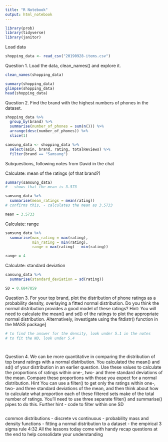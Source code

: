 ```yaml
---
title: "R Notebook"
output: html_notebook
---
```


```r
library(prob)
library(tidyverse)
library(janitor)
```

Load data
```r
shopping_data <- read_csv("20190928-items.csv")
```

Question 1.
Load the data, clean_names() and explore it.
```r
clean_names(shopping_data)

summary(shopping_data)
glimpse(shopping_data)
head(shopping_data)
```

Question 2.
Find the brand with the highest numbers of phones in the dataset.
```r
shopping_data %>%
  group_by(brand) %>%
  summarise(number_of_phones = sum(n())) %>%
  arrange(desc(number_of_phones)) %>%
  slice(1)
```
```r
samsung_data <- shopping_data %>%
  select(asin, brand, rating, totalReviews) %>%
  filter(brand == "Samsung")
```


Subquestions, following notes from David in the chat

Calculate: mean of the ratings (of that brand?)
```r
summary(samsung_data)
# - shows that the mean is 3.573

samsung_data %>%
  summarise(mean_ratings = mean(rating))
# confirms this, - calculates the mean as 3.5733

mean = 3.5733
```

Calculate: range
```r
samsung_data %>%
  summarise(max_rating = max(rating),
            min_rating = min(rating),
            range = max(rating) - min(rating))

range = 4

```

Calculate: standard deviation
```r
samsung_data %>%
  summarise(standard_deviation = sd(rating))

SD = 0.6847859	

```

Question 3.
For your top brand, plot the distribution of phone ratings as a probability density, overlaying a fitted normal distribution. Do you think the normal distribution provides a good model of these ratings?
Hint: You will need to calculate the mean() and sd() of the ratings to plot the appropriate normal distribution. Alternatively, investigate using the fitdistr() function in the MASS package]
```r
# to find the answer for the density, look under 5.1 in the notes
# to fit the ND, look under 5.4




```

Question 4.
We can be more quantitative in comparing the distribution of top brand ratings with a normal distribution. You calculated the mean() and sd() of your distribution in an earlier question. Use these values to calculate the proportions of ratings within one-, two- and three standard deviations of the mean. Compare these proportions with those you expect for a normal distribution.
Hint
You can use a filter() to get only the ratings within one-, two- and three standard deviations of the mean, and then think about how to calculate what proportion each of these filtered sets make of the total number of ratings. You’ll need to use three separate filter() and summarise() pipes to do this.
Further hint - code to filter within one SD 
```r

```

common distributions
- discrete vs continuous
- probability mass and density functions
- fitting a normal distribution to a dataset
- the empirical 3 sigma rule
4:32
All the lessons today come with handy recap questions at the end to help consolidate your understanding